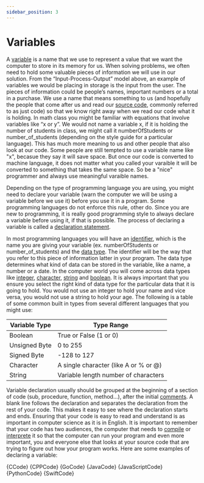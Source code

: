 ```yaml
---
sidebar_position: 3
---
```



# Variables

A <a href='https://en.wikipedia.org/wiki/Variable_(computer_science)'>variable</a> is a name that we use to represent a value that we want the computer to store in its memory for us. When solving problems, we often need to hold some valuable pieces of information we will use in our solution. From the “Input-Process-Output” model above, an example of variables we would be placing in storage is the input from the user. The pieces of information could be people’s names, important numbers or a total in a purchase. We use a name that means something to us (and hopefully the people that come after us and read our <a href='https://en.wikipedia.org/wiki/Source_code'>source code</a>, commonly referred to as just code) so that we know right away when we read our code what it is holding. In math class you might be familiar with equations that involve variables like “x or y”. We would not name a variable x, if it is holding the number of students in class, we might call it numberOfStudents or number_of_students (depending on the style guide for a particular language). This has much more meaning to us and other people that also look at our code. Some people are still tempted to use a variable name like "x", becasue they say it will save space. But once our code is converted to machine language, it does not matter what you called your varaible it will be converted to something that takes the same space. So be a "nice" programmer and always use meaningful varaible names.

Depending on the type of programming language you are using, you might need to declare your variable (warn the computer we will be using a variable before we use it) before you use it in a program. Some programming languages do not enforce this rule, other do. Since you are new to programming, it is really good programming style to always declare a variable before using it, if that is possible. The process of declaring a variable is called a <a href='https://en.wikipedia.org/wiki/Declaration'>declaration statement</a>.

In most programming languages you will have an <a href='https://en.wikipedia.org/wiki/Identifier'>identifier</a>, which is the name you are giving your variable (ex. numberOfStudents or number_of_students) and the <a href='https://en.wikipedia.org/wiki/Data_type'>data type</a>. The identifier will be the way that you refer to this piece of information latter in your program. The data type determines what kind of data can be stored in the variable, like a name, a number or a date. In the computer world you will come across data types like <a href='https://en.wikipedia.org/wiki/Integer'>integer</a>, <a href='https://en.wikipedia.org/wiki/'>character</a>, <a href='https://en.wikipedia.org/wiki/'>string</a> and <a href='https://en.wikipedia.org/wiki/Boolean_data_type'>boolean</a>. It is always important that you ensure you select the right kind of data type for the particular data that it is going to hold. You would not use an integer to hold your name and vice versa, you would not use a string to hold your age. The following is a table of some common built in types from several different languages that you might use:

| Variable Type | Type Range                            |
| ------------- | ------------------------------------- |
| Boolean       | True or False (1 or 0)                |
| Unsigned Byte | 0 to 255                              |
| Signed Byte   | -128 to 127                           |
| Character     | A single character (like A or % or @) |
| String        | Variable length number of characters  |

Variable declaration usually should be grouped at the beginning of a section of code (sub, procedure, function, method...), after the initial <a href='https://en.wikipedia.org/wiki/Comment_%28computer_programming%29'>comments</a>. A blank line follows the declaration and separates the declaration from the rest of your code. This makes it easy to see where the declaration starts and ends. Ensuring that your code is easy to read and understand is as important in computer science as it is in English. It is important to remember that your code has two audiences, the computer that needs to <a href='https://en.wikipedia.org/wiki/Compiler'>compile</a> or <a href='https://en.wikipedia.org/wiki/Interpreter_(computing)'>interprete</a> it so that the computer can run your program and even more important, you and everyone else that looks at your source code that are trying to figure out how your program works. Here are some examples of declaring a variable:

<Tabs groupID="codeGroup1">
  <TabItem value="c" label="C">
    <CodeBlock language="c" showLineNumbers>{CCode}</CodeBlock>
  </TabItem>
  <TabItem value="cpp" label="C++">
    <CodeBlock language="cpp" showLineNumbers>{CPPCode}</CodeBlock>
  </TabItem>
  <TabItem value="go" label="Go">
    <CodeBlock language="go" showLineNumbers>{GoCode}</CodeBlock>
  </TabItem>
  <TabItem value="java" label="Java">
    <CodeBlock language="java" showLineNumbers>{JavaCode}</CodeBlock>
  </TabItem>
  <TabItem value="javascript" label="JavaScript">
    <CodeBlock language="javascript" showLineNumbers>{JavaScriptCode}</CodeBlock>
  </TabItem>
  <TabItem value="python" label="Python">
    <CodeBlock language="python" showLineNumbers>{PythonCode}</CodeBlock>
  </TabItem>
  <TabItem value="swift" label="Swift">
    <CodeBlock language="swift" showLineNumbers>{SwiftCode}</CodeBlock>
  </TabItem>
</Tabs>
